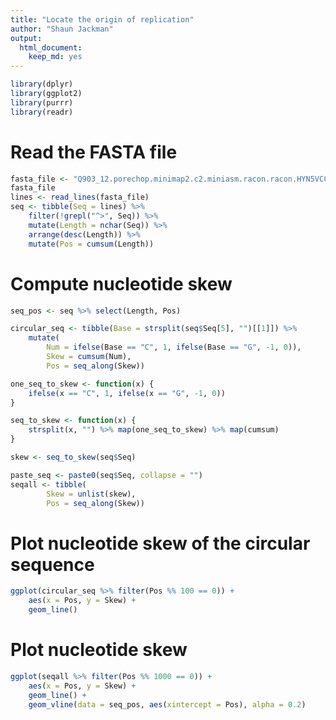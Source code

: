 ```yaml
---
title: "Locate the origin of replication"
author: "Shaun Jackman"
output:
  html_document:
    keep_md: yes
---
```


```r
library(dplyr)
library(ggplot2)
library(purrr)
library(readr)
```

# Read the FASTA file
```r
fasta_file <- "Q903_12.porechop.minimap2.c2.miniasm.racon.racon.HYN5VCCXX_4.trimadap.bx.sort.mt.canu.contigs.k59.unicycler.fa"
fasta_file
lines <- read_lines(fasta_file)
seq <- tibble(Seq = lines) %>%
	filter(!grepl("^>", Seq)) %>%
	mutate(Length = nchar(Seq)) %>%
	arrange(desc(Length)) %>%
	mutate(Pos = cumsum(Length))
```

# Compute nucleotide skew
```r
seq_pos <- seq %>% select(Length, Pos)

circular_seq <- tibble(Base = strsplit(seq$Seq[5], "")[[1]]) %>%
	mutate(
		Num = ifelse(Base == "C", 1, ifelse(Base == "G", -1, 0)),
		Skew = cumsum(Num),
		Pos = seq_along(Skew))

one_seq_to_skew <- function(x) {
	ifelse(x == "C", 1, ifelse(x == "G", -1, 0))
}

seq_to_skew <- function(x) {
	strsplit(x, "") %>% map(one_seq_to_skew) %>% map(cumsum)
}

skew <- seq_to_skew(seq$Seq)

paste_seq <- paste0(seq$Seq, collapse = "")
seqall <- tibble(
		Skew = unlist(skew),
		Pos = seq_along(Skew))
```

# Plot nucleotide skew of the circular sequence
```r
ggplot(circular_seq %>% filter(Pos %% 100 == 0)) +
	aes(x = Pos, y = Skew) +
	geom_line()
```

# Plot nucleotide skew
```r
ggplot(seqall %>% filter(Pos %% 1000 == 0)) +
	aes(x = Pos, y = Skew) +
	geom_line() +
	geom_vline(data = seq_pos, aes(xintercept = Pos), alpha = 0.2)
```
